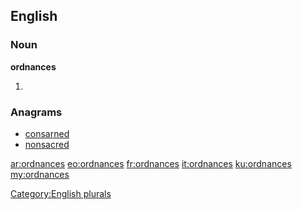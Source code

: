 ==English==

===Noun===
'''ordnances'''

# {{plural of|ordnance}}

===Anagrams===
* [[consarned#English|consarned]]
* [[nonsacred#English|nonsacred]]

[[Category:English plurals]]

[[ar:ordnances]]
[[eo:ordnances]]
[[fr:ordnances]]
[[it:ordnances]]
[[ku:ordnances]]
[[my:ordnances]]